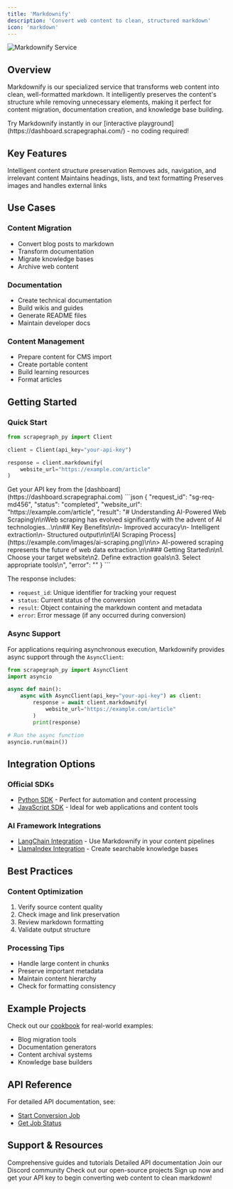 ```yaml
---
title: 'Markdownify'
description: 'Convert web content to clean, structured markdown'
icon: 'markdown'
---
```


<Frame>
  <img src="/services/images/markdownify-banner.png" alt="Markdownify Service" />
</Frame>

## Overview

Markdownify is our specialized service that transforms web content into clean, well-formatted markdown. It intelligently preserves the content's structure while removing unnecessary elements, making it perfect for content migration, documentation creation, and knowledge base building.

<Note>
Try Markdownify instantly in our [interactive playground](https://dashboard.scrapegraphai.com/) - no coding required!
</Note>

## Key Features

<CardGroup cols={2}>
  <Card title="Smart Conversion" icon="wand-magic-sparkles">
    Intelligent content structure preservation
  </Card>
  <Card title="Clean Output" icon="broom">
    Removes ads, navigation, and irrelevant content
  </Card>
  <Card title="Format Retention" icon="pen-fancy">
    Maintains headings, lists, and text formatting
  </Card>
  <Card title="Asset Handling" icon="image">
    Preserves images and handles external links
  </Card>
</CardGroup>

## Use Cases

### Content Migration
- Convert blog posts to markdown
- Transform documentation
- Migrate knowledge bases
- Archive web content

### Documentation
- Create technical documentation
- Build wikis and guides
- Generate README files
- Maintain developer docs

### Content Management
- Prepare content for CMS import
- Create portable content
- Build learning resources
- Format articles

## Getting Started

### Quick Start

```python
from scrapegraph_py import Client

client = Client(api_key="your-api-key")

response = client.markdownify(
    website_url="https://example.com/article"
)
```

<Note>
Get your API key from the [dashboard](https://dashboard.scrapegraphai.com)
</Note>

<Accordion title="Example Response" icon="terminal">
```json
{
  "request_id": "sg-req-md456",
  "status": "completed",
  "website_url": "https://example.com/article",
  "result": "# Understanding AI-Powered Web Scraping\n\nWeb scraping has evolved significantly with the advent of AI technologies...\n\n## Key Benefits\n\n- Improved accuracy\n- Intelligent extraction\n- Structured output\n\n![AI Scraping Process](https://example.com/images/ai-scraping.png)\n\n> AI-powered scraping represents the future of web data extraction.\n\n### Getting Started\n\n1. Choose your target website\n2. Define extraction goals\n3. Select appropriate tools\n",
  "error": ""
}
```

The response includes:
- `request_id`: Unique identifier for tracking your request
- `status`: Current status of the conversion
- `result`: Object containing the markdown content and metadata
- `error`: Error message (if any occurred during conversion)
</Accordion>

### Async Support

For applications requiring asynchronous execution, Markdownify provides async support through the `AsyncClient`:

```python
from scrapegraph_py import AsyncClient
import asyncio

async def main():
    async with AsyncClient(api_key="your-api-key") as client:
        response = await client.markdownify(
            website_url="https://example.com/article"
        )
        print(response)

# Run the async function
asyncio.run(main())
```

## Integration Options

### Official SDKs
- [Python SDK](/sdks/python) - Perfect for automation and content processing
- [JavaScript SDK](/sdks/javascript) - Ideal for web applications and content tools

### AI Framework Integrations
- [LangChain Integration](/integrations/langchain) - Use Markdownify in your content pipelines
- [LlamaIndex Integration](/integrations/llamaindex) - Create searchable knowledge bases

## Best Practices

### Content Optimization
1. Verify source content quality
2. Check image and link preservation
3. Review markdown formatting
4. Validate output structure

### Processing Tips
- Handle large content in chunks
- Preserve important metadata
- Maintain content hierarchy
- Check for formatting consistency

## Example Projects

Check out our [cookbook](/cookbook/introduction) for real-world examples:
- Blog migration tools
- Documentation generators
- Content archival systems
- Knowledge base builders

## API Reference

For detailed API documentation, see:
- [Start Conversion Job](/api-reference/endpoint/markdownify/start)
- [Get Job Status](/api-reference/endpoint/markdownify/get-status)

## Support & Resources

<CardGroup cols={2}>
  <Card title="Documentation" icon="book" href="/introduction">
    Comprehensive guides and tutorials
  </Card>
  <Card title="API Reference" icon="code" href="/api-reference/introduction">
    Detailed API documentation
  </Card>
  <Card title="Community" icon="discord" href="https://discord.gg/uJN7TYcpNa">
    Join our Discord community
  </Card>
  <Card title="GitHub" icon="github" href="https://github.com/ScrapeGraphAI">
    Check out our open-source projects
  </Card>
</CardGroup>

<Card title="Ready to Start?" icon="rocket" href="https://dashboard.scrapegraphai.com">
  Sign up now and get your API key to begin converting web content to clean markdown!
</Card>
